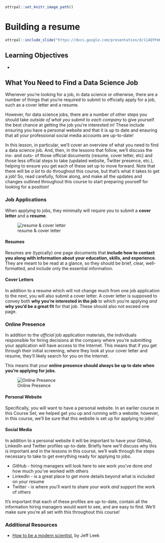 ```r
ottrpal::set_knitr_image_path()
```

# **Building a resume**

```r
ottrpal::include_slide("https://docs.google.com/presentation/d/114QYFmKuJ2M5E3tlBw8Gwu2xI09tb8gnrKrNkMY9CG4/edit#slide=id.g13849b0e48d_1_0")
```

## Learning Objectives

-

## What You Need to Find a Data Science Job

Whenever you're looking for a job, in data science or otherwise, there are a number of things that you're required to submit to officially apply for a job, such as a cover letter and a resume.

However, for data science jobs, there are a number of other steps you should take *outside of what you submit to each company* to give yourself the best chance at getting the job you're interested in! These include ensuring you have a personal website and that it is up to date and ensuring that all your professional social media accounts are up-to-date!

In this lesson, in particular, we'll cover an overview of what you need to find a data science job. And, then, in the lessons that follow, we'll discuss the ins- and outs- of those official documents (resume, cover letter, etc) and those less official steps to take (updated website, Twitter presence, etc.), helping to ensure you get each of these set up to move forward. Note that there will be *a lot* to do throughout this course, but that's what it takes to get a job! So, read carefully, follow along, and make all the updates and changes outlined throughout this course to start preparing yourself for looking for a position!

### Job Applications

When applying to jobs, they minimally will require you to submit a **cover letter** and a **resume**.


![resume & cover letter](https://docs.google.com/presentation/d/1nXZfBoWEKMCz5hUVdlE-V4B1eVCSOOlS2FVByiQlZ2c/export/png?id=1nXZfBoWEKMCz5hUVdlE-V4B1eVCSOOlS2FVByiQlZ2c&pageid=g3a45d4729b_0_0)

#### Resumes

Resumes are (typically) one page documents that **include how to contact you along with information about your education, skills, and experience**. They are meant to be read at a glance, so they should be brief, clear, well-formatted, and include only the essential information.

#### Cover Letters

In addition to a resume which will not change much from one job application to the next, you will also submit a cover letter. A cover letter is supposed to convey both **why you're interested in the job** to which you're applying *and* **why you'd be a great fit** for that job. These should also not exceed one page.

### Online Presence

In addition to the *official* job application materials, the individuals responsible for hiring decisions at the company where you're submitting your application will have access to the Internet. This means that if you get through their initial screening, where they look at your cover letter and resume, they'll likely search for you on the Internet.

This means that your **online presence should always be up to date when you're applying for jobs**.


![Online Presence](https://docs.google.com/presentation/d/1nXZfBoWEKMCz5hUVdlE-V4B1eVCSOOlS2FVByiQlZ2c/export/png?id=1nXZfBoWEKMCz5hUVdlE-V4B1eVCSOOlS2FVByiQlZ2c&pageid=g3ee04ecbc2_0_13)

#### Personal Website

Specifically, you will want to have a personal website. In an earlier course in this Course Set, we helped get you up and running with a website; however, in this course, we'll be sure that this website is set up for applying to jobs!

#### Social Media

In addition to a personal website it will be important to have your GitHub, LinkedIn and Twitter profiles up-to-date. Briefly here we'll discuss why this is important and in the lessons in this course, we'll walk through the steps necessary to take to get everything ready for applying to jobs.

* GitHub - hiring managers will look here to see work you've done *and* how much you've worked with others
* LinkedIn - is a great place to get more details beyond what is included on your resume
* Twitter - is where you'll want to share your work *and* support the work of others

It's important that each of these profiles are up-to-date, contain all the information hiring managers would want to see, and are easy to find. We'll make sure you're all set with this throughout this course!

### Additional Resources

* [How to be a modern scientist](https://leanpub.com/modernscientist), by Jeff Leek
